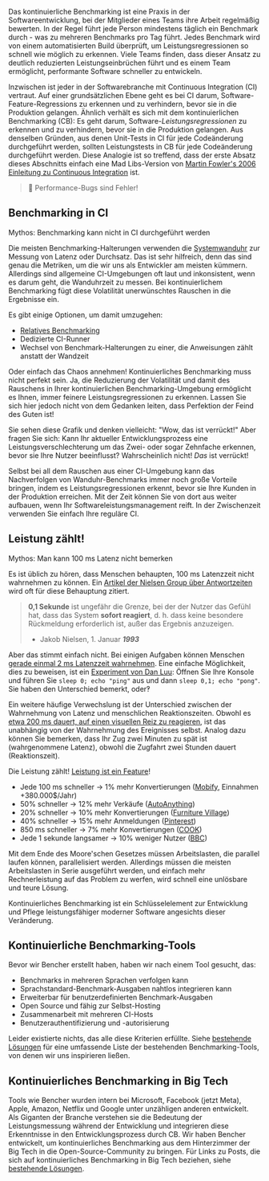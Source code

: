Das kontinuierliche Benchmarking ist eine Praxis in der Softwareentwicklung, bei der Mitglieder eines Teams ihre Arbeit regelmäßig bewerten.
In der Regel führt jede Person mindestens täglich ein Benchmark durch - was zu mehreren Benchmarks pro Tag führt.
Jedes Benchmark wird von einem automatisierten Build überprüft, um Leistungsregressionen so schnell wie möglich zu erkennen.
Viele Teams finden, dass dieser Ansatz zu deutlich reduzierten Leistungseinbrüchen führt
und es einem Team ermöglicht, performante Software schneller zu entwickeln.

Inzwischen ist jeder in der Softwarebranche mit Continuous Integration (CI) vertraut.
Auf einer grundsätzlichen Ebene geht es bei CI darum, Software-Feature-Regressions zu erkennen und zu verhindern, bevor sie in die Produktion gelangen.
Ähnlich verhält es sich mit dem kontinuierlichen Benchmarking (CB): Es geht darum, Software-_Leistungsregressionen_ zu erkennen und zu verhindern, bevor sie in die Produktion gelangen.
Aus denselben Gründen, aus denen Unit-Tests in CI für jede Codeänderung durchgeführt werden,
sollten Leistungstests in CB für jede Codeänderung durchgeführt werden.
Diese Analogie ist so treffend, dass der erste Absatz dieses Abschnitts einfach eine Mad Libs-Version von [Martin Fowler's 2006 Einleitung zu Continuous Integration](https://martinfowler.com/articles/continuousIntegration.html) ist.

> 🐰 Performance-Bugs sind Fehler!

## Benchmarking in CI

Mythos: Benchmarking kann nicht in CI durchgeführt werden

Die meisten Benchmarking-Halterungen verwenden die [Systemwanduhr](https://en.wikipedia.org/wiki/Elapsed_real_time) zur Messung von Latenz oder Durchsatz.
Das ist sehr hilfreich, denn das sind genau die Metriken, um die wir uns als Entwickler am meisten kümmern.
Allerdings sind allgemeine CI-Umgebungen oft laut und inkonsistent, wenn es darum geht, die Wanduhrzeit zu messen.
Bei kontinuierlichem Benchmarking fügt diese Volatilität unerwünschtes Rauschen in die Ergebnisse ein.

Es gibt einige Optionen, um damit umzugehen:
- [Relatives Benchmarking](/de/docs/how-to/track-benchmarks/)
- Dedizierte CI-Runner
- Wechsel von Benchmark-Halterungen zu einer, die Anweisungen zählt anstatt der Wandzeit

Oder einfach das Chaos annehmen! Kontinuierliches Benchmarking muss nicht perfekt sein.
Ja, die Reduzierung der Volatilität und damit des Rauschens in Ihrer kontinuierlichen Benchmarking-Umgebung ermöglicht es Ihnen, immer feinere Leistungsregressionen zu erkennen.
Lassen Sie sich hier jedoch nicht von dem Gedanken leiten, dass Perfektion der Feind des Guten ist!

Sie sehen diese Grafik und denken vielleicht: "Wow, das ist verrückt!" Aber fragen Sie sich: Kann Ihr aktueller Entwicklungsprozess eine Leistungsverschlechterung um das Zwei- oder sogar Zehnfache erkennen, bevor sie Ihre Nutzer beeinflusst? Wahrscheinlich nicht! _Das_ ist verrückt!

Selbst bei all dem Rauschen aus einer CI-Umgebung kann das Nachverfolgen von Wanduhr-Benchmarks immer noch große Vorteile bringen, indem es Leistungsregressionen erkennt, bevor sie Ihre Kunden in der Produktion erreichen.
Mit der Zeit können Sie von dort aus weiter aufbauen, wenn Ihr Softwareleistungsmanagement reift.
In der Zwischenzeit verwenden Sie einfach Ihre reguläre CI.

## Leistung zählt!

Mythos: Man kann 100 ms Latenz nicht bemerken

Es ist üblich zu hören, dass Menschen behaupten, 100 ms Latenzzeit nicht wahrnehmen zu können.
Ein [Artikel der Nielsen Group über Antwortzeiten](https://www.nngroup.com/articles/response-times-3-important-limits/) wird oft für diese Behauptung zitiert.

> **0,1 Sekunde** ist ungefähr die Grenze, bei der der Nutzer das Gefühl hat, dass das System **sofort reagiert**, d. h. dass keine besondere Rückmeldung erforderlich ist, außer das Ergebnis anzuzeigen.
>
> - Jakob Nielsen, 1. Januar __*1993*__

Aber das stimmt einfach nicht.
Bei einigen Aufgaben können Menschen [gerade einmal 2 ms Latenzzeit wahrnehmen](https://pdfs.semanticscholar.org/386a/15fd85c162b8e4ebb6023acdce9df2bd43ee.pdf). Eine einfache Möglichkeit, dies zu beweisen, ist ein [Experiment von Dan Luu](https://danluu.com/input-lag/#appendix-why-measure-latency): Öffnen Sie Ihre Konsole und führen Sie `sleep 0; echo "ping"` aus und dann `sleep 0,1; echo "pong"`. Sie haben den Unterschied bemerkt, oder‽

Ein weitere häufige Verwechslung ist der Unterschied zwischen der Wahrnehmung von Latenz und menschlichen Reaktionszeiten. Obwohl es [etwa 200 ms dauert, auf einen visuellen Reiz zu reagieren](https://humanbenchmark.com/tests/reactiontime), ist das unabhängig von der Wahrnehmung des Ereignisses selbst. Analog dazu können Sie bemerken, dass Ihr Zug zwei Minuten zu spät ist (wahrgenommene Latenz), obwohl die Zugfahrt zwei Stunden dauert (Reaktionszeit).

Die Leistung zählt! [Leistung ist ein Feature](https://blog.codinghorror.com/performance-is-a-feature)!

- Jede 100 ms schneller → 1% mehr Konvertierungen ([Mobify](https://web.dev/why-speed-matters/), Einnahmen +380.000$/Jahr)
- 50% schneller → 12% mehr Verkäufe ([AutoAnything](https://www.digitalcommerce360.com/2010/08/19/web-accelerator-revs-conversion-and-sales-autoanything/))
- 20% schneller → 10% mehr Konvertierungen ([Furniture Village](https://www.thinkwithgoogle.com/intl/en-gb/marketing-strategies/app-and-mobile/furniture-village-and-greenlight-slash-page-load-times-boosting-user-experience/))
- 40% schneller → 15% mehr Anmeldungen ([Pinterest](https://medium.com/pinterest-engineering/driving-user-growth-with-performance-improvements-cfc50dafadd7))
- 850 ms schneller → 7% mehr Konvertierungen ([COOK](https://web.dev/why-speed-matters/))
- Jede 1 sekunde langsamer → 10% weniger Nutzer ([BBC](https://www.creativebloq.com/features/how-the-bbc-builds-websites-that-scale))

Mit dem Ende des Moore'schen Gesetzes müssen Arbeitslasten, die parallel laufen können, parallelisiert werden.
Allerdings müssen die meisten Arbeitslasten in Serie ausgeführt werden,
und einfach mehr Rechnerleistung auf das Problem zu werfen, wird schnell eine unlösbare und teure Lösung.

Kontinuierliches Benchmarking ist ein Schlüsselelement zur Entwicklung und Pflege
leistungsfähiger moderner Software angesichts dieser Veränderung.

## Kontinuierliche Benchmarking-Tools

Bevor wir Bencher erstellt haben, haben wir nach einem Tool gesucht, das:

- Benchmarks in mehreren Sprachen verfolgen kann
- Sprachstandard-Benchmark-Ausgaben nahtlos integrieren kann
- Erweiterbar für benutzerdefinierten Benchmark-Ausgaben
- Open Source und fähig zur Selbst-Hosting
- Zusammenarbeit mit mehreren CI-Hosts
- Benutzerauthentifizierung und -autorisierung

Leider existierte nichts, das alle diese Kriterien erfüllte.
Siehe [bestehende Lösungen](/de/docs/reference/prior-art/) für eine umfassende Liste der bestehenden Benchmarking-Tools, von denen wir uns inspirieren ließen.

## Kontinuierliches Benchmarking in Big Tech

Tools wie Bencher wurden intern bei
Microsoft, Facebook (jetzt Meta), Apple, Amazon, Netflix und Google unter unzähligen anderen entwickelt.
Als Giganten der Branche verstehen sie die Bedeutung der Leistungsmessung während der Entwicklung
und integrieren diese Erkenntnisse in den Entwicklungsprozess durch CB.
Wir haben Bencher entwickelt, um kontinuierliches Benchmarking aus dem Hinterzimmer der Big Tech in die Open-Source-Community zu bringen.
Für Links zu Posts, die sich auf kontinuierliches Benchmarking in Big Tech beziehen, siehe [bestehende Lösungen](/de/docs/reference/prior-art/).
